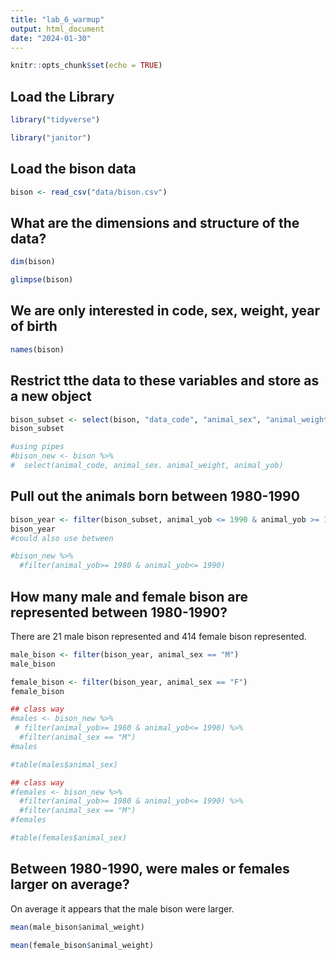 ```yaml
---
title: "lab_6_warmup"
output: html_document
date: "2024-01-30"
---
```


```r
knitr::opts_chunk$set(echo = TRUE)
```

## Load the Library

```r
library("tidyverse")
```


```r
library("janitor")
```


## Load the bison data
```r
bison <- read_csv("data/bison.csv")
```
## What are the dimensions and structure of the data?
```r
dim(bison)
```

```r
glimpse(bison)
```

## We are only interested in code, sex, weight, year of birth
```r
names(bison)
```

## Restrict tthe data to these variables and store as a new object
```r
bison_subset <- select(bison, "data_code", "animal_sex", "animal_weight", "animal_yob")
bison_subset
```
```r
#using pipes
#bison_new <- bison %>%
#  select(animal_code, animal_sex. animal_weight, animal_yob)
```

## Pull out the animals born between 1980-1990
```r
bison_year <- filter(bison_subset, animal_yob <= 1990 & animal_yob >= 1980)
bison_year
#could also use between
```
```r
#bison_new %>%
  #filter(animal_yob>= 1980 & animal_yob<= 1990)
```


## How many male and female bison are represented between 1980-1990?
There are 21 male bison represented and 414 female bison represented. 
```r
male_bison <- filter(bison_year, animal_sex == "M")
male_bison
```
```r
female_bison <- filter(bison_year, animal_sex == "F")
female_bison
```
```r
## class way
#males <- bison_new %>%
 # filter(animal_yob>= 1980 & animal_yob<= 1990) %>%
  #filter(animal_sex == "M")
#males

#table(males$animal_sex)
```

```r
## class way
#females <- bison_new %>%
  #filter(animal_yob>= 1980 & animal_yob<= 1990) %>%
  #filter(animal_sex == "M")
#females

#table(females$animal_sex)
```

## Between 1980-1990, were males or females larger on average?

On average it appears that the male bison were larger. 
```r
mean(male_bison$animal_weight)
```

```r
mean(female_bison$animal_weight)
```

